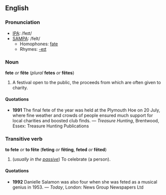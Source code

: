 ==English==
===Pronunciation===
*[[IPA]]: /feɪt/
*[[SAMPA]]: /feIt/
**Homophones: [[fate]]
**Rhymes: [[Rhymes:English:-eɪt|-eɪt]]

===Noun===
'''fete''' ''or'' '''fête''' (''plural'' '''fetes''' ''or'' '''fêtes''')

#A festival open to the public, the proceeds from which are often given to charity.

====Quotations====
*'''1991''' The final fete of the year was held at the Plymouth Hoe on 20 July, where fine weather and crowds of people ensured much support for local charities and boosted club finds. &mdash; ''Treasure Hunting'', Brentwood, Essex: Treasure Hunting Publications

===Transitive verb===
'''to fete''' ''or'' '''to fête''' ('''feting''' ''or'' '''fêting''', '''feted''' ''or'' '''fêted''')

#(''usually in the [[passive]]'') To celebrate (a person).

====Quotations====
*'''1992''' Danielle Salamon was also four when she was feted as a musical genius in 1953. &mdash; ''Today'', London: News Group Newspapers Ltd